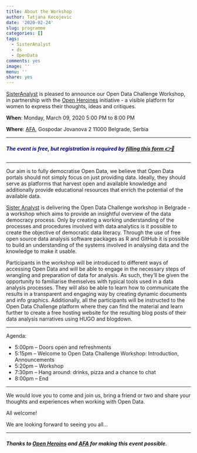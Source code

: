 ```yaml
---
title: About the Workshop
author: Tatjana Kecojevic
date: '2020-02-24'
slug: programme
categories: []
tags:
  - SisterAnalyst
  - ds
  - OpenData
comments: yes
image: ''
menu: ''
share: yes
---
```


[SisterAnalyst](https://sisteranalyst.org) is pleased to announce our Open Data Challenge Workshop, in partnership with the [Open Heroines](https://openheroines.org/) initiative -  a visible platform for women to express their thoughts, ideas and critiques. 

**When**: Monday, March 09, 2020
5:00 PM to 8:00 PM

**Where**: [AFA](https://www.afa.co.rs), Gospodar Jovanova 2
11000 Belgrade, Serbia

---

##### <span style="color:darkblue">The event is free, but registration is required by [filling this form 👉📄](https://docs.google.com/forms/d/1NtyhRMDZkcyU9AsEXWIq-M5OVWzs1JEwaybx4JI1IPU/edit?ts=5e50f8e4)</span>

---

Our aim is to fully democratise Open Data, we believe that Open Data portals should not simply focus on just providing data. Ideally, they should serve as platforms that harvest open and available knowledge and additionally provide educational resources that enrich the potential of the available data. 

[Sister Analyst](https://sisteranalyst.org) is delivering the Open Data Challenge workshop in Belgrade - a workshop which aims to provide an insightful overview of the data democracy process. Only by creating a working understanding of the processes and procedures involved with data analytics is it possible to create the objective of democratic data literacy. Through the use of free open source data analysis software packages as R and GitHub it is possible to build an understanding of the systems involved in analysing data and the knowledge to make it usable. 

Participants in the workshop will be introduced to different ways of accessing Open Data and will be able to engage in the necessary steps of wrangling and preparation of data for analysis. As such, they'll be given the opportunity to familiarise themselves with typical tools used in a data analysis processes. They will also be able to learn how to communicate the results in a transparent and engaging way by creating dynamic documents and info graphics. Additionally, all the participants will be instructed to the Open Data Challenge platform where they can find the material and learn further to create a free hosting website for the resulting blog posts of their data analysis narratives using HUGO and blogdown.

---

Agenda:

- 5:00pm -- Doors open and refreshments
- 5:15pm -- Welcome to Open Data Challenge Workshop: Introduction, Announcements
- 5:20pm -- Workshop
- 7:30pm -- Hang around: drinks, pizza and a chance to chat
- 8:00pm -- End

---

We would love you to come and join us, bring a friend or two and share your thoughts and experiences when working with Open Data.

All welcome!

We are looking forward to seeing you all…

---

##### Thanks to [Open Heroins](https://openheroines.org) and [AFA](https://www.afa.co.rs) for making this event possible.

